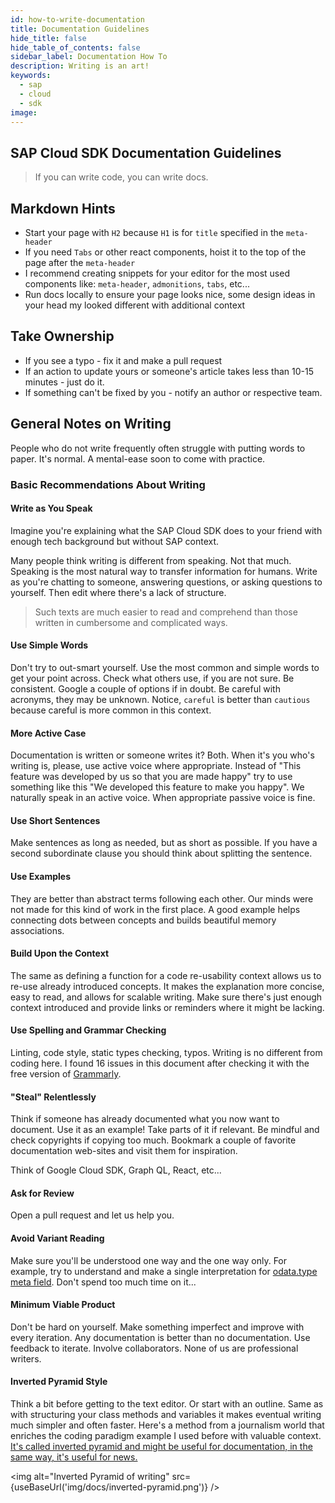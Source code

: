 ```yaml
---
id: how-to-write-documentation
title: Documentation Guidelines
hide_title: false
hide_table_of_contents: false
sidebar_label: Documentation How To
description: Writing is an art!
keywords:
  - sap
  - cloud
  - sdk
image:
---
```



## SAP Cloud SDK Documentation Guidelines

> If you can write code, you can write docs.

## Markdown Hints

- Start your page with `H2` because `H1` is for `title` specified in the `meta-header`
- If you need `Tabs` or other react components, hoist it to the top of the page after the `meta-header`
- I recommend creating snippets for your editor for the most used components like: `meta-header`, `admonitions`, `tabs`, etc...
- Run docs locally to ensure your page looks nice, some design ideas in your head my looked different with additional context

## Take Ownership

- If you see a typo - fix it and make a pull request
- If an action to update yours or someone's article takes less than 10-15 minutes - just do it.
- If something can't be fixed by you - notify an author or respective team.

## General Notes on Writing

People who do not write frequently often struggle with putting words to paper.
It's normal. A mental-ease soon to come with practice.

### Basic Recommendations About Writing

#### Write as You Speak

Imagine you're explaining what the SAP Cloud SDK does to your friend with enough tech background but without SAP context.

Many people think writing is different from speaking.
Not that much.
Speaking is the most natural way to transfer information for humans.
Write as you're chatting to someone, answering questions, or asking questions to yourself.
Then edit where there's a lack of structure.

> Such texts are much easier to read and comprehend than those written in cumbersome and complicated ways.

#### Use Simple Words

Don't try to out-smart yourself.
Use the most common and simple words to get your point across.
Check what others use, if you are not sure.
Be consistent.
Google a couple of options if in doubt.
Be careful with acronyms, they may be unknown.
Notice, `careful` is better than `cautious` because careful is more common in this context.

#### More Active Case

Documentation is written or someone writes it?
Both.
When it's you who's writing is, please, use active voice where appropriate.
Instead of "This feature was developed by us so that you are made happy" try to use something like this "We
developed this feature to make you happy".
We naturally speak in an active voice.
When appropriate passive voice is fine.

#### Use Short Sentences

Make sentences as long as needed, but as short as possible.
If you have a second subordinate clause you should think about splitting the sentence.

#### Use Examples

They are better than abstract terms following each other.
Our minds were not made for this kind of work in the first place.
A good example helps connecting dots between concepts and builds beautiful memory associations.

#### Build Upon the Context

The same as defining a function for a code re-usability context allows us to re-use already introduced concepts.
It makes the explanation more concise, easy to read, and allows for scalable writing.
Make sure there's just enough context introduced and provide links or reminders where it might be lacking.

#### Use Spelling and Grammar Checking

Linting, code style, static types checking, typos.
Writing is no different from coding here.
I found 16 issues in this document after checking it with the free version of [Grammarly](https://www.grammarly.com/).

#### "Steal" Relentlessly

Think if someone has already documented what you now want to document.
Use it as an example!
Take parts of it if relevant.
Be mindful and check copyrights if copying too much.
Bookmark a couple of favorite documentation web-sites and visit them for inspiration.

<!-- vale SAP.Products = NO -->

Think of Google Cloud SDK, Graph QL, React, etc...

<!-- vale SAP.Products = YES -->

#### Ask for Review

Open a pull request and let us help you.

#### Avoid Variant Reading

Make sure you'll be understood one way and the one way only.
For example, try to understand and make a single interpretation for [odata.type meta field](http://docs.oasis-open.org/odata/odata-json-format/v4.01/odata-json-format-v4.01.html#sec_ControlInformationtypeodatatype).
Don't spend too much time on it...

#### Minimum Viable Product

Don't be hard on yourself.
Make something imperfect and improve with every iteration.
Any documentation is better than no documentation.
Use feedback to iterate.
Involve collaborators.
None of us are professional writers.

#### Inverted Pyramid Style

Think a bit before getting to the text editor. Or start with an outline. Same as with structuring your class methods and
variables it makes eventual writing much simpler and often faster. Here's a method from a journalism world that enriches
the coding paradigm example I used before with valuable context. [It's called inverted pyramid and might be useful for
documentation, in the same way, it's useful for news.](<https://en.wikipedia.org/wiki/Inverted_pyramid_(journalism)>)

<img
  alt="Inverted Pyramid of writing"
  src={useBaseUrl('img/docs/inverted-pyramid.png')}
/>
